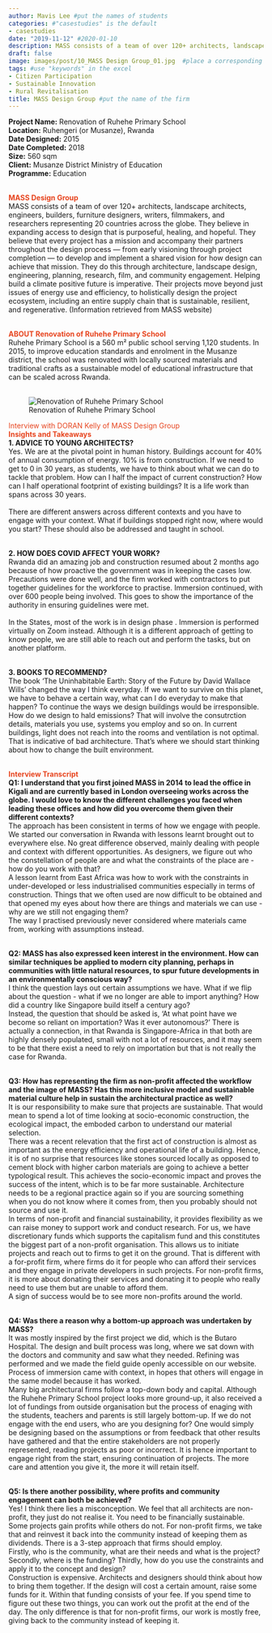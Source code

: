```yaml
---
author: Mavis Lee #put the names of students
categories: #"casestudies" is the default 
- casestudies
date: "2019-11-12" #2020-01-10
description: MASS consists of a team of over 120+ architects, landscape architects, engineers, builders, furniture designers, writers, filmmakers, and researchers representing 20 countries across the globe. They believe in expanding access to design that is purposeful, healing, and hopeful. #brief description about the firm
draft: false
image: images/post/10_MASS Design Group_01.jpg  #place a corresponding image in the "images" => "post"
tags: #use "keywords" in the excel
- Citizen Participation
- Sustainable Innovation
- Rural Revitalisation
title: MASS Design Group #put the name of the firm
---
```


__Project Name:__ Renovation of Ruhehe Primary School <br>
__Location:__ Ruhengeri (or Musanze), Rwanda <br>
__Date Designed:__ 2015<br>
__Date Completed:__ 2018 <br>
__Size:__ 560 sqm<br>
__Client:__ Musanze District Ministry of Education <br>
__Programme:__ Education
<br><br>

<span style="color:#E7451F">__MASS Design Group__</span><br>
MASS consists of a team of over 120+ architects, landscape architects, engineers, builders, furniture designers, writers, filmmakers, and researchers representing 20 countries across the globe. They believe in expanding access to design that is purposeful, healing, and hopeful. They believe that every project has a mission and accompany their partners throughout the design process — from early visioning through project completion — to develop and implement a shared vision for how design can achieve that mission. They do this through architecture, landscape design, engineering, planning, research, film, and community engagement. Helping build a climate positive future is imperative. Their projects move beyond just issues of energy use and efficiency, to holistically design the project ecosystem, including an entire supply chain that is sustainable, resilient, and regenerative. (Information retrieved from MASS website)<br><br>

<span style="color:#E7451F">__ABOUT Renovation of Ruhehe Primary School__</span><br>
Ruhehe Primary School is a 560 m² public school serving 1,120 students. In 2015, to improve education standards and enrolment in the Musanze district, the school was renovated with locally sourced materials and traditional crafts as a sustainable model of educational infrastructure that can be scaled across Rwanda. <br><br>


<!-- Photo of the project -->

<!-- ![caption: name of the project](https://socialarchi.github.io/images/post/"name of the file") 
example below-->

![Renovation of Ruhehe Primary School](https://socialarchi.github.io/images/post/10_MASS Design Group_02.jpg) 

<span style="color:#E7451F">Interview with DORAN Kelly of MASS Design Group</span><br>
<span style="color:#E7451F">__Insights and Takeaways__</span><br>
__1. ADVICE TO YOUNG ARCHITECTS?__<br>
Yes. We are at the pivotal point in human history. Buildings account for 40% of annual consumption of energy. 10% is from construction. If we need to get to 0 in 30 years, as students, we have to think about what we can do to tackle that problem. How can I half the impact of current construction? How can I half operational footprint of existing buildings? It is a life work than spans across 30 years.<br><br>
There are different answers across different contexts and you have to engage with your context. What if buildings stopped right now, where would you start? These should also be addressed and taught in school.<br><br>


__2. HOW DOES COVID AFFECT YOUR WORK?__<br>
Rwanda did an amazing job and construction resumed about 2 months ago because of how proactive the government was in keeping the cases low. Precautions were done well, and the firm worked with contractors to put together guidelines for the workforce to practise. Immersion continued, with over 600 people being involved. This goes to show the importance of the authority in ensuring guidelines were met.<br><br>
In the States, most of the work is in design phase . Immersion is performed virtually on Zoom instead. Although it is a different approach of getting to know people, we are still able to reach out and perform the tasks, but on another platform. <br><br>

__3. BOOKS TO RECOMMEND?__<br>
The book 'The Uninhabitable Earth: Story of the Future by David Wallace Wills' changed the way I think everyday. If we want to survive on this planet, we have to behave a certain way, what can I do everyday to make that happen? To continue the ways we design buildings would be irresponsible. How do we design to hald emissions?  That will involve the consutrction details, materials you use, systems you employ and so on.  In current buildings, light does not reach into the rooms and ventilation is not optimal. That is indicative of bad architecture. That's where we should start thinking about how to change the built environment.<br><br>

<span style="color:#E7451F">__Interview Transcript__</span><br>
__Q1: I understand that you first joined MASS in 2014 to lead the office in Kigali and are currently based in London overseeing works across the globe. I would love to know the different challenges you faced when leading these offices and how did you overcome them given their different contexts?__<br>
The approach has been consistent in terms of how we engage with people. We started our conversation in Rwanda with lessons learnt brought out to everywhere else. No great difference observed, mainly dealing with people and context with different opportunities. As designers, we figure out who the constellation of people are and what the constraints of the place are - how do you work with that?<br>
A lesson learnt from East Africa was how to work with the constraints in under-developed or less industrialised communities especially in terms of construction. Things that we often used are now difficult to be obtained and that opened my eyes about how there are things and materials we can use - why are we still not engaging them?<br>
The way I practised previously never considered where materials came from, working with assumptions instead.<br><br>	

__Q2: MASS has also expressed keen interest in the environment. How can similar techniques be applied to modern city planning, perhaps in communities with little natural resources, to spur future developments in an environmentally conscious way?__<br>
I think the question lays out certain assumptions we have. What if we flip about the question - what if we no longer are able to import anything? How did a country like Singapore build itself a century ago? <br>
Instead, the question that should be asked is, ‘At what point have we become so reliant on importation? Was it ever autonomous?’ There is actually a connection, in that Rwanda is Singapore-Africa in that both are highly densely populated, small with not a lot of resources, and it may seem to be that there exist a need to rely on importation but that is not really the case for Rwanda.<br><br>

__Q3: How has representing the firm as non-profit affected the workflow and the image of MASS? Has this more inclusive model and sustainable material culture help in sustain the architectural practice as well?__<br>
It is our responsibility to make sure that projects are sustainable. That would mean to spend a lot of time looking at socio-economic construction, the ecological impact, the emboded carbon to understand our material selection.<br>
There was a recent relevation that the first act of construction is almost as important as the energy efficiency and operational life of a building. Hence, it is of no surprise that resources like stones sourced locally as opposed to cement block with higher carbon materials are going to achieve a better typological result. This achieves the socio-economic impact and proves the success of the intent, which is to be far more sustainable. Architecture needs to be a regional practice again so if you are sourcing something when you do not know where it comes from, then you probably should not source and use it.<br>
In terms of non-profit and financial sustainability, it provides flexibility as we can raise money to support work and conduct research. For us, we have discretionary funds which supports the capitalism fund and this constitutes the biggest part of a non-profit organisation. This allows us to initiate projects and reach out to firms to get it on the ground. That is different with a for-profit firm, where firms do it for people who can afford their services and they engage in private developers in such projects. For non-profit firms, it is more about donating their services and donating it to people who really need to use them but are unable to afford them.<br>
A sign of success would be to see more non-profits around the world.<br><br>

__Q4: Was there a reason why a bottom-up approach was undertaken by MASS?__<br>
It was mostly inspired by the first project we did, which is the Butaro Hospital. The design and built process was long, where we sat down with the doctors and community and saw what they needed. Refining was performed and we made the field guide openly accessible on our website. Process of immersion came with context, in hopes that others will engage in the same model because it has worked.<br>
Many big architectural firms follow a top-down body and capital. Although the Ruhehe Primary School project looks more ground-up, it also received a lot of fundings from outside organisation but the process of enaging with the students, teachers and parents is still largely bottom-up. If we do not engage with the end users,  who are you designing for? One would simply be designing based on the assumptions or from feedback that other results have gathered and that the entire stakeholders are not properly represented, reading projects as poor or incorrect. It is hence important to engage right from the start, ensuring continuation of projects. The more care and attention you give it, the more it will retain itself.<br><br>

__Q5: Is there another possibility, where profits and community engagement can both be achieved?__<br>
Yes! I think there lies a misconception. We feel that all architects are non-profit, they just do not realise it. You need to be financially sustainable. Some projects gain profits while others do not. For non-profit firms, we take that and reinvest it back into the community instead of keeping them as dividends. There is a 3-step approach that firms should employ. <br>
Firstly, who is the community, what are their needs and what is the project? Secondly, where is the funding? Thirdly, how do you use the constraints and apply it to the concept and design?<br>
Construction is expensive. Architects and designers should think about how to bring them together. If the design will cost a certain amount, raise some funds for it. Within that funding consists of your fee. If you spend time to figure out these two things, you can work out the profit at the end of the day. The only difference is that for non-profit firms, our work is mostly free, giving back to the community instead of keeping it. <br><br>
